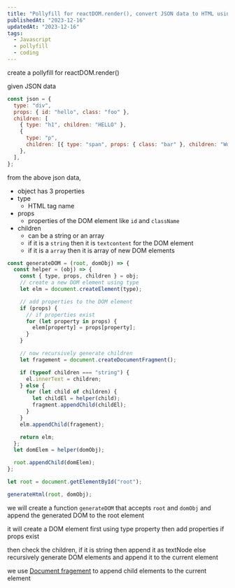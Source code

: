 ```yaml
---
title: "Pollyfill for reactDOM.render(), convert JSON data to HTML using JS"
publishedAt: "2023-12-16"
updatedAt: "2023-12-16"
tags:
  - Javascript
  - pollyfill
  - coding
---
```


create a pollyfill for reactDOM.render()

given JSON data

```js
const json = {
  type: "div",
  props: { id: "hello", class: "foo" },
  children: [
    { type: "h1", children: "HELLO" },
    {
      type: "p",
      children: [{ type: "span", props: { class: "bar" }, children: "World" }],
    },
  ],
};
```

from the above json data,

- object has 3 properties
- type
  - HTML tag name
- props
  - properties of the DOM element like `id` and `className`
- children
  - can be a string or an array
  - if it is a `string` then it is `textcontent` for the DOM element
  - if it is a `array` then it is array of new DOM elements

```js
const generateDOM = (root, domObj) => {
  const helper = (obj) => {
    const { type, props, children } = obj;
    // create a new DOM element using type
    let elm = document.createElement(type);

    // add properties to the DOM element
    if (props) {
      // if properties exist
      for (let property in props) {
        elem[property] = props[property];
      }
    }

    // now recursively generate children
    let fragement = document.createDocumentFragment();

    if (typeof children === "string") {
      el.innerText = children;
    } else {
      for (let child of children) {
        let childEl = helper(child);
        fragment.appendChild(childEl);
      }
    }
    elm.appendChild(fragement);

    return elm;
  };
  let domElem = helper(domObj);

  root.appendChild(domElem);
};

let root = document.getElementById("root");

generateHtml(root, domObj);
```

we will create a function `generateDOM` that accepts `root` and `domObj` 
and append the generated DOM to the root element

it will create a DOM element first using type property
then add properties if props exist

then check the children, if it is string then append it as textNode
else recursively generate DOM elements and append it to the current element

we use [Document fragement](https://developer.mozilla.org/en-US/docs/Web/API/DocumentFragment) to append child elements to the current element